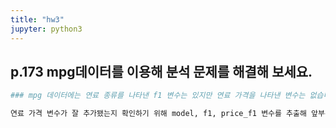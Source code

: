 ```yaml
---
title: "hw3"
jupyter: python3
---
```

## p.173 mpg데이터를 이용해 분석 문제를 해결해 보세요.
```python
### mpg 데이터에는 연료 종류를 나타낸 f1 변수는 있지만 연료 가격을 나타낸 변수는 없습니다. 앞에서 만든 fuel 데이터를 이용해 mpg데이터에 price_f1(연료가격) 변수를 추가하세요.
```
```python
연료 가격 변수가 잘 추가됐는지 확인하기 위해 model, f1, price_f1 변수를 추출해 앞부분 5행을 출력해보세요.
```